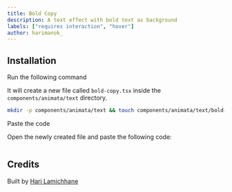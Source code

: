 ```yaml
---
title: Bold Copy
description: A text effect with bold text as background
labels: ["requires interaction", "hover"]
author: harimanok_
---
```


<ComponentPreview name="text-bold-copy--docs" />

## Installation

<Steps>
<Step>Run the following command</Step>

It will create a new file called `bold-copy.tsx` inside the `components/animata/text` directory.

```bash
mkdir -p components/animata/text && touch components/animata/text/bold-copy.tsx
```

<Step>Paste the code</Step>

Open the newly created file and paste the following code:

```jsx file=<rootDir>/animata/text/bold-copy.tsx

```

</Steps>

## Credits

Built by [Hari Lamichhane](https://github.com/hari)
